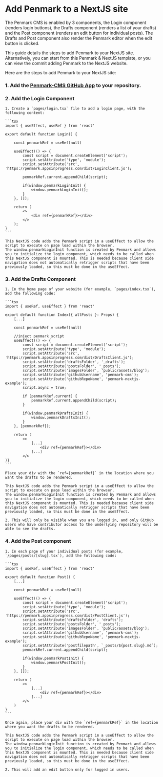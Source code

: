 # Add Penmark to a NextJS site

The Penmark CMS is enabled by 3 components, the Login component (renders login buttons), the Drafts component (renders a list of your drafts) and the Post component (renders an edit button for individual posts).  The Drafts and Post component also render the Penmark editor when the edit button is clicked.

This guide details the steps to add Penmark to your NextJS site. Alternatively, you can start from this Penmark & NextJS template, or you can view the commit adding Penmark to the NextJS website.

Here are the steps to add Penmark to your NextJS site:

### 1. Add the [Penmark-CMS GitHub App](https://github.com/apps/penmark-cms) to your repository.
### 2. Add the Login Component
    1. Create a `pages/login.tsx` file to add a login page, with the following content:

    ```tsx
    import { useEffect, useRef } from 'react'

    export default function Login() {    

        const penmarkRef = useRef(null)

        useEffect(() => {
            const script = document.createElement('script');
            script.setAttribute('type', 'module');
            script.setAttribute('src', 'https://penmark.appsinprogress.com/dist/LoginClient.js');
        
            penmarkRef.current.appendChild(script);

            if(window.penmarkLoginInit) {
                window.penmarkLoginInit();
            }
        }, []);
        
        return (
            <>  
                <div ref={penmarkRef}></div>
            </>
        );
    }
    ```

    This NextJS code adds the Penmark script in a useEffect to allow the script to execute on page load within the browser. 
    The window.penmarkLoginInit function is created by Penmark and allows you to initialize the login component, which needs to be called when 
    this NextJS component is mounted. This is needed because client side navigation does not automatically retrigger scripts that have been
    previously loaded, so this must be done in the useEffect.

### 3. Add the Drafts Component
    1. In the home page of your website (for example, `pages/index.tsx`), add the following code:

    ```tsx
    import { useRef, useEffect } from 'react'

    export default function Index({ allPosts }: Props) {
        [...]
    
        const penmarkRef = useRef(null)
    
        //inject penmark script
        useEffect(() => { 
            const script = document.createElement('script');
            script.setAttribute('type', 'module');
            script.setAttribute('src', 'https://penmark.appsinprogress.com/dist/DraftsClient.js');
            script.setAttribute('draftsFolder', '_drafts');
            script.setAttribute('postsFolder', '_posts');
            script.setAttribute('imagesFolder', 'public/assets/blog');
            script.setAttribute('githubUsername', 'penmark-cms');
            script.setAttribute('githubRepoName', 'penmark-nextjs-example');
            script.async = true;
        
            if (penmarkRef.current) {
                penmarkRef.current.appendChild(script);
            }
        
            if(window.penmarkDraftsInit) {
                window.penmarkDraftsInit();
            }
        }, [penmarkRef]);
    
        return (
            <>
                [...]
                    <div ref={penmarkRef}></div>
                [...]
            </>
    )}
    ```

    Place your div with the `ref={penmarkRef}` in the location where you want the drafts to be rendered.

    This NextJS code adds the Penmark script in a useEffect to allow the script to execute on page load within the browser. 
    The window.penmarkLoginInit function is created by Penmark and allows you to initialize the login component, which needs to be called when 
    this NextJS component is mounted. This is needed because client side navigation does not automatically retrigger scripts that have been
    previously loaded, so this must be done in the useEffect.

    2. This will only be visible when you are logged in, and only GitHub users who have contributor access to the underlying repository will be able to see the drafts.

### 4. Add the Post component
    1. In each page of your individual posts (for example, `/pages/posts/[slug].tsx`), add the following code:

    ```tsx
    import { useRef, useEffect } from 'react'

    export default function Post() {
        [...]

        const penmarkRef = useRef(null)

        useEffect(() => { 
            const script = document.createElement('script');
            script.setAttribute('type', 'module');
            script.setAttribute('src', 'https://penmark.appsinprogress.com/dist/PostClient.js');
            script.setAttribute('draftsFolder', 'drafts');
            script.setAttribute('postsFolder', '_posts');
            script.setAttribute('imagesFolder', 'public/assets/blog');
            script.setAttribute('githubUsername', 'penmark-cms');
            script.setAttribute('githubRepoName', 'penmark-nextjs-example');
            script.setAttribute('postfilepath', `_posts/${post.slug}.md`);
            penmarkRef.current.appendChild(script);

            if(window.penmarkPostInit) {
                window.penmarkPostInit();
            }
        }, []);
        
        return (
            <>
                [...]
                    <div ref={penmarkRef}></div>
                [...]
            </>
        )
    }
    ```

    Once again, place your div with the `ref={penmarkRef}` in the location where you want the drafts to be rendered.

    This NextJS code adds the Penmark script in a useEffect to allow the script to execute on page load within the browser. 
    The window.penmarkLoginInit function is created by Penmark and allows you to initialize the login component, which needs to be called when 
    this NextJS component is mounted. This is needed because client side navigation does not automatically retrigger scripts that have been
    previously loaded, so this must be done in the useEffect.

    2. This will add an edit button only for logged in users.

